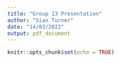 ```yaml
---
title: "Group 13 Presentation"
author: "Sian Turner"
date: "14/03/2022"
output: pdf_document
---
```


```r
knitr::opts_chunk$set(echo = TRUE)
```


